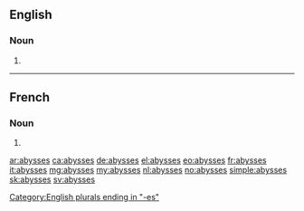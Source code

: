 ==English==

===Noun===
{{head|en|plural}}

# {{plural of|abyss|lang=en}}

----

==French==

===Noun===
{{head|fr|plural}}

# {{plural of|abysse|lang=fr}}

[[Category:English plurals ending in "-es"]]

[[ar:abysses]]
[[ca:abysses]]
[[de:abysses]]
[[el:abysses]]
[[eo:abysses]]
[[fr:abysses]]
[[it:abysses]]
[[mg:abysses]]
[[my:abysses]]
[[nl:abysses]]
[[no:abysses]]
[[simple:abysses]]
[[sk:abysses]]
[[sv:abysses]]